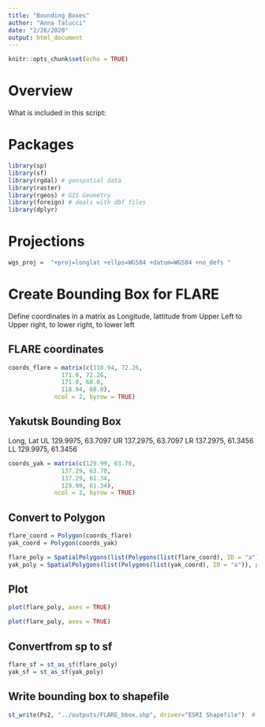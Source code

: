 ```yaml
---
title: "Bounding Boxes"
author: "Anna Talucci"
date: "2/26/2020"
output: html_document
---
```


```r
knitr::opts_chunk$set(echo = TRUE)
```
# Overview

What is included in this script:

# Packages

```r
library(sp)
library(sf)
library(rgdal) # geospatial data
library(raster)
library(rgeos) # GIS Geometry
library(foreign) # deals with dbf files
library(dplyr)
```

# Projections
```r
wgs_proj =  "+proj=longlat +ellps=WGS84 +datum=WGS84 +no_defs "

```

# Create Bounding Box for FLARE

Define coordinates in a matrix as Longitude, lattitude from Upper Left to Upper right, to lower right, to lower left 

## FLARE coordinates 

```r
coords_flare = matrix(c(118.94, 72.26,
               171.0, 72.26,
               171.0, 60.0, 
               118.94, 60.0), 
             ncol = 2, byrow = TRUE)
```

## Yakutsk Bounding Box
Long, Lat
UL 129.9975, 63.7097
UR 137.2975, 63.7097
LR 137.2975, 61.3456
LL 129.9975, 61.3456
```r
coords_yak = matrix(c(129.99, 63.70,
               137.29, 63.70,
               137.29, 61.34, 
               129.99, 61.34), 
             ncol = 2, byrow = TRUE)
```

## Convert to Polygon
```r
flare_coord = Polygon(coords_flare)
yak_coord = Polygon(coords_yak)
```

```r
flare_poly = SpatialPolygons(list(Polygons(list(flare_coord), ID = "a")), proj4string=CRS("+proj=longlat +ellps=WGS84 +datum=WGS84 +no_defs"))
yak_poly = SpatialPolygons(list(Polygons(list(yak_coord), ID = "a")), proj4string=CRS("+proj=longlat +ellps=WGS84 +datum=WGS84 +no_defs"))
```

## Plot
```r
plot(flare_poly, axes = TRUE)
```

```r
plot(flare_poly, axes = TRUE)
```

## Convertfrom sp to sf

```r
flare_sf = st_as_sf(flare_poly) 
yak_sf = st_as_sf(yak_poly) 
```

## Write bounding box to shapefile

```r
st_write(Ps2, "../outputs/FLARE_bbox.shp", driver="ESRI Shapefile")  # create to a shapefile 

```